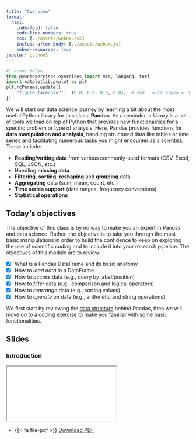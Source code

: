 ```yaml
---
title: "Overview"
format:
  html:
    code-fold: false
    code-line-numbers: true
    css: [../assets/webex.css]
    include-after-body: [../assets/webex.js]
    embed-resources: true 
jupyter: python3
---
```


```python
#| echo: false
from pywebexercises.exercises import mcq, longmcq, torf
import matplotlib.pyplot as plt
plt.rcParams.update({
    "figure.facecolor":  (0.0, 0.0, 0.0, 0.0),  # red   with alpha = 30%
})
```



We will start our data science journey by learning a bit about the most useful Python library for this class: **Pandas**. As a reminder, a *library* is a set of tools we load on top of Python that provides new functionalities for a specific problem or type of analysis. Here, Pandas provides functions for **data manipulation and analysis**, handling structured data like tables or time series and facilitating numerous tasks you might encounter as a scientist. These include:

- **Reading/writing data** from various commonly-used formats (CSV, Excel, SQL, JSON, etc.)
- Handling **missing data**
- **Filtering**, **sorting**, **reshaping** and **grouping** data
- **Aggregating** data (sum, mean, count, etc.)
- **Time series support** (date ranges, frequency conversions)
- **Statistical operations**

## Today's objectives {.unnumbered}

The objective of this class is by no way to make you an expert in Pandas and data science. Rather, the objective is to take you through the most basic manipulations in order to build the confidence to keep on exploring the use of scientific coding and to include it into your research pipeline. The objectives of this module are to review:

- [x] What is a Pandas DataFrame and its basic anatomy
- [x] How to *load data* in a DataFrame
- [x] How to *access* data (e.g., query by label/position)
- [x] How to *filter* data (e.g., comparison and logical operators)
- [x] How to *rearrange* data (e.g., sorting values)
- [x] How to *operate* on data (e.g., arithmetic and string operations)

We first start by reviewing the [data structure](#pandas-data-structure) behind Pandas, then we will move on to a [coding exercise](#coding-playground) to make you familiar with some basic functionalities.

## Slides

### Introduction 
<iframe src="../slides/class1.html" class="reveal-embed"></iframe> 

- {{< fa file-pdf >}} [Download PDF](../slides/class1.pdf)